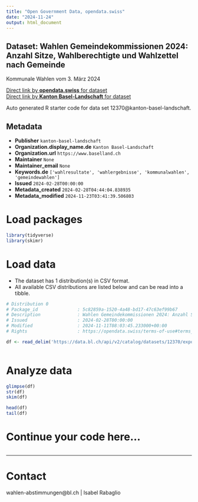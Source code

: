 ```yaml
---
title: "Open Government Data, opendata.swiss"
date: "2024-11-24"
output: html_document
---
```


## Dataset: Wahlen Gemeindekommissionen 2024: Anzahl Sitze, Wahlberechtigte und Wahlzettel nach Gemeinde

Kommunale Wahlen vom 3. März 2024

[Direct link by **opendata.swiss** for dataset](https://opendata.swiss/de/dataset/wahlen-gemeindekommissionen-2024-anzahl-sitze-wahlberechtigte-und-wahlzettel-nach-gemeinde)<br>
[Direct link by **Kanton Basel-Landschaft** for dataset](https://data.bl.ch/explore/dataset/12370/)

Auto generated R starter code for data set 12370@kanton-basel-landschaft.

## Metadata

- **Publisher** `kanton-basel-landschaft`
- **Organization.display_name.de** `Kanton Basel-Landschaft`
- **Organization.url** `https://www.baselland.ch`
- **Maintainer** `None`
- **Maintainer_email** `None`
- **Keywords.de** `['wahlresultate', 'wahlergebnisse', 'kommunalwahlen', 'gemeindewahlen']`
- **Issued** `2024-02-28T00:00:00`
- **Metadata_created** `2024-02-28T04:44:04.838935`
- **Metadata_modified** `2024-11-23T03:41:39.506803`


# Load packages

```r

library(tidyverse)
library(skimr)

```

# Load data

-   The dataset has 1 distribution(s) in CSV format.
-   All available CSV distributions are listed below and can be read into a tibble.

```r

# Distribution 0
# Package_id               : 5c82859a-1520-4a48-bd17-47c63ef99b67
# Description              : Wahlen Gemeindekommissionen 2024: Anzahl Sitze, Wahlberechtigte und Wahlzettel nach Gemeinde (csv)
# Issued                   : 2024-02-28T00:00:00
# Modified                 : 2024-11-11T08:03:45.233000+00:00
# Rights                   : https://opendata.swiss/terms-of-use#terms_by

df <- read_delim('https://data.bl.ch/api/v2/catalog/datasets/12370/exports/csv?use_labels=true')



```

# Analyze data

```r

glimpse(df)
str(df)
skim(df)

head(df)
tail(df)

```

# Continue your code here...

```r

```

------------------------------------------------------------------------

# Contact

wahlen-abstimmungen@bl.ch | Isabel Rabaglio
